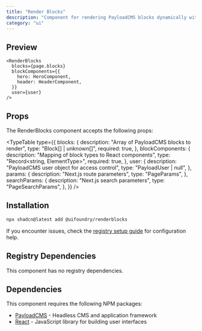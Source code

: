 ```yaml
---
title: "Render Blocks"
description: "Component for rendering PayloadCMS blocks dynamically with proper typing"
category: "ui"
---
```


## Preview

```tsx
<RenderBlocks
  blocks={page.blocks}
  blockComponents={{
    hero: HeroComponent,
    header: HeaderComponent,
  }}
  user={user}
/>
```

## Props

The RenderBlocks component accepts the following props:

<TypeTable
  type={{
    blocks: {
      description: "Array of PayloadCMS blocks to render",
      type: "Block[] | unknown[]",
      required: true,
    },
    blockComponents: {
      description: "Mapping of block types to React components",
      type: "Record<string, ElementType>",
      required: true,
    },
    user: {
      description: "PayloadCMS user object for access control",
      type: "PayloadUser | null",
    },
    params: {
      description: "Next.js route parameters",
      type: "PageParams",
    },
    searchParams: {
      description: "Next.js search parameters",
      type: "PageSearchParams",
    },
  }}
/>

## Installation

```bash
npx shadcn@latest add @uifoundry/renderblocks
```

If you encounter issues, check the [registry setup guide](/docs/guides/registry-setup) for configuration help.

## Registry Dependencies

This component has no registry dependencies.

## Dependencies

This component requires the following NPM packages:

- [PayloadCMS](https://github.com/payloadcms/payload) - Headless CMS and application framework
- [React](https://github.com/facebook/react) - JavaScript library for building user interfaces

